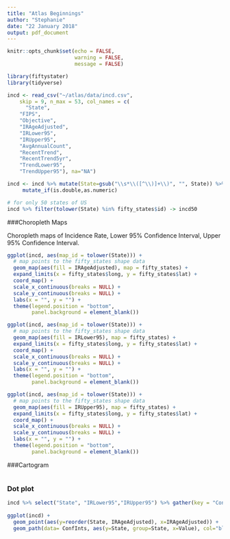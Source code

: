 ```yaml
---
title: "Atlas Beginnings"
author: "Stephanie"
date: "22 January 2018"
output: pdf_document
---
```


```r
knitr::opts_chunk$set(echo = FALSE,
                      warning = FALSE,
                      message = FALSE)
```

```r
library(fiftystater)
library(tidyverse)

incd <- read_csv("~/atlas/data/incd.csv",
    skip = 9, n_max = 53, col_names = c(
      "State",
    "FIPS",
    "Objective",
    "IRAgeAdjusted",
    "IRLower95",
    "IRUpper95",
    "AvgAnnualCount",
    "RecentTrend", 
    "RecentTrend5yr", 
    "TrendLower95",
    "TrendUpper95"), na="NA")

incd <- incd %>% mutate(State=gsub("\\s*\\([^\\)]+\\)", "", State)) %>%
     mutate_if(is.double,as.numeric)

# for only 50 states of US
incd %>% filter(tolower(State) %in% fifty_states$id) -> incd50


```



###Choropleth Maps

Choropleth maps of Incidence Rate, Lower 95% Confidence Interval, Upper 95% Confidence Interval.

```r
ggplot(incd, aes(map_id = tolower(State))) + 
  # map points to the fifty_states shape data
  geom_map(aes(fill = IRAgeAdjusted), map = fifty_states) + 
  expand_limits(x = fifty_states$long, y = fifty_states$lat) +
  coord_map() +
  scale_x_continuous(breaks = NULL) + 
  scale_y_continuous(breaks = NULL) +
  labs(x = "", y = "") +
  theme(legend.position = "bottom", 
        panel.background = element_blank())
```


```r

ggplot(incd, aes(map_id = tolower(State))) + 
  # map points to the fifty_states shape data
  geom_map(aes(fill = IRLower95), map = fifty_states) + 
  expand_limits(x = fifty_states$long, y = fifty_states$lat) +
  coord_map() +
  scale_x_continuous(breaks = NULL) + 
  scale_y_continuous(breaks = NULL) +
  labs(x = "", y = "") +
  theme(legend.position = "bottom", 
        panel.background = element_blank())
```




```r

ggplot(incd, aes(map_id = tolower(State))) + 
  # map points to the fifty_states shape data
  geom_map(aes(fill = IRUpper95), map = fifty_states) + 
  expand_limits(x = fifty_states$long, y = fifty_states$lat) +
  coord_map() +
  scale_x_continuous(breaks = NULL) + 
  scale_y_continuous(breaks = NULL) +
  labs(x = "", y = "") +
  theme(legend.position = "bottom", 
        panel.background = element_blank())

```


###Cartogram

```r

```



### Dot plot
```r
incd %>% select("State", "IRLower95","IRUpper95") %>% gather(key = "Conf", value = "Value", IRLower95, IRUpper95) -> ConfInts
  
ggplot(incd) + 
  geom_point(aes(y=reorder(State, IRAgeAdjusted), x=IRAgeAdjusted)) + 
  geom_path(data= ConfInts, aes(y=State, group=State, x=Value), col="blue")
  
```






